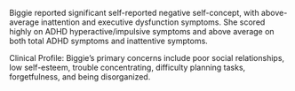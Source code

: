 Biggie reported significant self-reported negative self-concept, with above-average inattention and executive dysfunction symptoms. She scored highly on ADHD hyperactive/impulsive symptoms and above average on both total ADHD symptoms and inattentive symptoms.

Clinical Profile: Biggie's primary concerns include poor social relationships, low self-esteem, trouble concentrating, difficulty planning tasks, forgetfulness, and being disorganized.
